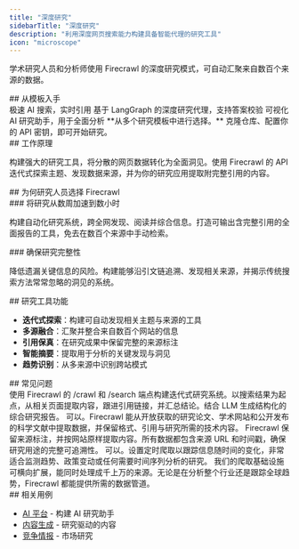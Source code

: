 ```yaml
---
title: "深度研究"
sidebarTitle: "深度研究"
description: "利用深度网页搜索能力构建具备智能代理的研究工具"
icon: "microscope"
---
```


学术研究人员和分析师使用 Firecrawl 的深度研究模式，可自动汇聚来自数百个来源的数据。

<div id="start-with-a-template">
  ## 从模板入手
</div>

<CardGroup>
  <Card title="Fireplexity" icon="github" href="https://github.com/mendableai/fireplexity">
    极速 AI 搜索，实时引用
  </Card>

  <Card title="Firesearch" icon="github" href="https://github.com/mendableai/firesearch">
    基于 LangGraph 的深度研究代理，支持答案校验
  </Card>

  <Card title="Open Researcher" icon="github" href="https://github.com/mendableai/open-researcher">
    可视化 AI 研究助手，用于全面分析
  </Card>
</CardGroup>

<Note>
  **从多个研究模板中进行选择。** 克隆仓库、配置你的 API 密钥，即可开始研究。
</Note>

<div id="how-it-works">
  ## 工作原理
</div>

构建强大的研究工具，将分散的网页数据转化为全面洞见。使用 Firecrawl 的 API 迭代式探索主题、发现数据来源，并为你的研究应用提取附完整引用的内容。

<div id="why-researchers-choose-firecrawl">
  ## 为何研究人员选择 Firecrawl
</div>

<div id="accelerate-research-from-weeks-to-hours">
  ### 将研究从数周加速到数小时
</div>

构建自动化研究系统，跨全网发现、阅读并综合信息。打造可输出含完整引用的全面报告的工具，免去在数百个来源中手动检索。

<div id="ensure-research-completeness">
  ### 确保研究完整性
</div>

降低遗漏关键信息的风险。构建能够沿引文链追溯、发现相关来源，并揭示传统搜索方法常常忽略的洞见的系统。

<div id="research-tool-capabilities">
  ## 研究工具功能
</div>

* **迭代式探索**：构建可自动发现相关主题与来源的工具
* **多源融合**：汇聚并整合来自数百个网站的信息
* **引用保真**：在研究成果中保留完整的来源标注
* **智能摘要**：提取用于分析的关键发现与洞见
* **趋势识别**：从多来源中识别跨站模式

<div id="faqs">
  ## 常见问题
</div>

<AccordionGroup>
  <Accordion title="如何用 Firecrawl 构建研究工具？">
    使用 Firecrawl 的 /crawl 和 /search 端点构建迭代式研究系统。以搜索结果为起点，从相关页面提取内容，跟进引用链接，并汇总结论。结合 LLM 生成结构化的综合研究报告。
  </Accordion>

  <Accordion title="Firecrawl 能处理学术和科研网站吗？">
    可以。Firecrawl 能从开放获取的研究论文、学术网站和公开发布的科学文献中提取数据，并保留格式、引用与研究所需的技术内容。
  </Accordion>

  <Accordion title="如何确保研究数据的准确性？">
    Firecrawl 保留来源标注，并按网站原样提取内容。所有数据都包含来源 URL 和时间戳，确保研究用途的完整可追溯性。
  </Accordion>

  <Accordion title="可以将 Firecrawl 用于纵向研究吗？">
    可以。设置定时爬取以跟踪信息随时间的变化，非常适合监测趋势、政策变动或任何需要时间序列分析的研究。
  </Accordion>

  <Accordion title="Firecrawl 如何应对大规模研究项目？">
    我们的爬取基础设施可横向扩展，能同时处理成千上万的来源。无论是在分析整个行业还是跟踪全球趋势，Firecrawl 都能提供所需的数据管道。
  </Accordion>
</AccordionGroup>

<div id="related-use-cases">
  ## 相关用例
</div>

* [AI 平台](/zh/use-cases/ai-platforms) - 构建 AI 研究助手
* [内容生成](/zh/use-cases/content-generation) - 研究驱动的内容
* [竞争情报](/zh/use-cases/competitive-intelligence) - 市场研究
